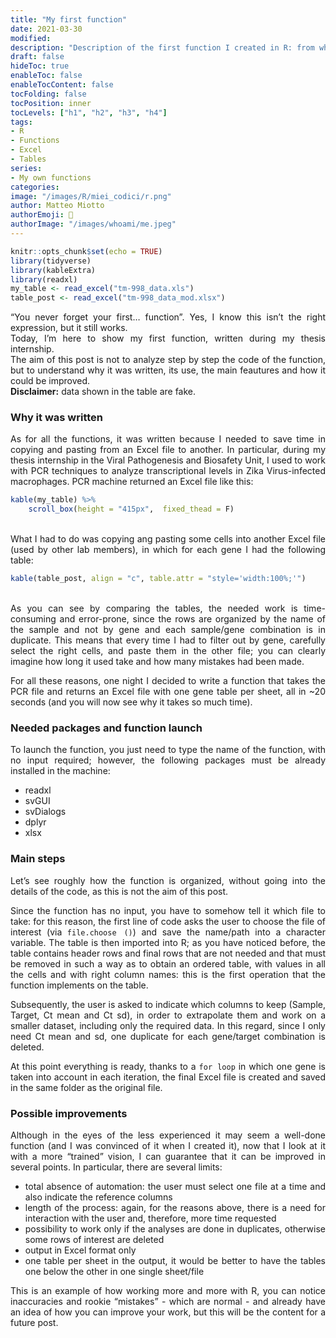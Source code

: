 ```yaml
---
title: "My first function"
date: 2021-03-30
modified: 
description: "Description of the first function I created in R: from why I created it to how it works"
draft: false
hideToc: true
enableToc: false
enableTocContent: false
tocFolding: false
tocPosition: inner
tocLevels: ["h1", "h2", "h3", "h4"]
tags:
- R
- Functions
- Excel
- Tables
series:
- My own functions
categories:
image: "/images/R/miei_codici/r.png"
author: Matteo Miotto
authorEmoji: 🤖
authorImage: "/images/whoami/me.jpeg"
---
```

<div style="text-align: justify;"> 

```r
knitr::opts_chunk$set(echo = TRUE)
library(tidyverse)
library(kableExtra)
library(readxl)
my_table <- read_excel("tm-998_data.xls")
table_post <- read_excel("tm-998_data_mod.xlsx")
```

"You never forget your first... function". Yes, I know this isn't the right expression, but it still works.  
Today, I'm here to show my first function, written during my thesis internship.  
The aim of this post is not to analyze step by step the code of the function, but to understand why it was written, its use, the main feautures and how it could be improved.  
**Disclaimer:** data shown in the table are fake.

### Why it was written

As for all the functions, it was written because I needed to save time in copying and pasting from an Excel file to another. In particular, during my thesis internship in the Viral Pathogenesis and Biosafety Unit, I used to work with PCR techniques to analyze transcriptional levels in Zika Virus-infected macrophages. PCR machine returned an Excel file like this:
```r
kable(my_table) %>%
    scroll_box(height = "415px",  fixed_thead = F)
```
<br>
What I had to do was copying ang pasting some cells into another Excel file (used by other lab members), in which for each gene I had the following table:

```r
kable(table_post, align = "c", table.attr = "style='width:100%;'")
```

<br>
As you can see by comparing the tables, the needed work is time-consuming and error-prone, since the rows are organized by the name of the sample and not by gene and each sample/gene combination is in duplicate.
This means that every time I had to filter out by gene, carefully select the right cells, and paste them in the other file; you can clearly imagine how long it used take and how many mistakes had been made.

For all these reasons, one night I decided to write a function that takes the PCR file and returns an Excel file with one gene table per sheet, all in ~20 seconds (and you will now see why it takes so much time).

### Needed packages and function launch

To launch the function, you just need to type the name of the function, with no input required; however, the following packages must be already installed in the machine:

* readxl
* svGUI
* svDialogs
* dplyr
* xlsx

### Main steps

Let's see roughly how the function is organized, without going into the details of the code, as this is not the aim of this post.

Since the function has no input, you have to somehow tell it which file to take: for this reason, the first line of code asks the user to choose the file of interest (via `file.choose ()`) and save the name/path into a character variable.
The table is then imported into R; as you have noticed before, the table contains header rows and final rows that are not needed and that must be removed in such a way as to obtain an ordered table, with values in all the cells and with right column names: this is the first operation that the function implements on the table.

Subsequently, the user is asked to indicate which columns to keep (Sample, Target, Ct mean and Ct sd), in order to extrapolate them and work on a smaller dataset, including only the required data. In this regard, since I only need Ct mean and sd, one duplicate for each gene/target combination is deleted.

At this point everything is ready, thanks to a `for loop` in which one gene is taken into account in each iteration, the final Excel file is created and saved in the same folder as the original file.

### Possible improvements

Although in the eyes of the less experienced it may seem a well-done function (and I was convinced of it when I created it), now that I look at it with a more "trained" vision, I can guarantee that it can be improved in several points. In particular, there are several limits:

* total absence of automation: the user must select one file at a time and also indicate the reference columns
* length of the process: again, for the reasons above, there is a need for interaction with the user and, therefore, more time requested
* possibility to work only if the analyses are done in duplicates, otherwise some rows of interest are deleted
* output in Excel format only
* one table per sheet in the output, it would be better to have the tables one below the other in one single sheet/file

This is an example of how working more and more with R, you can notice inaccuracies and rookie "mistakes" - which are normal - and already have an idea of how you can improve your work, but this will be the content for a future post.

</div>
